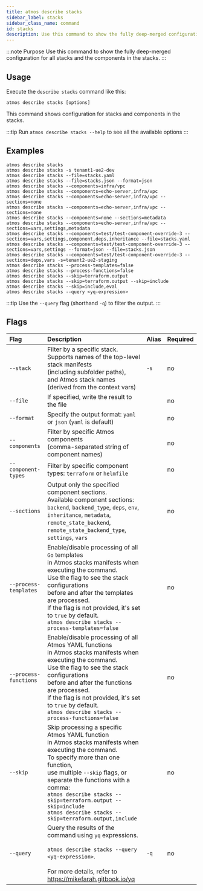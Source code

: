 ```yaml
---
title: atmos describe stacks
sidebar_label: stacks
sidebar_class_name: command
id: stacks
description: Use this command to show the fully deep-merged configuration for all stacks and the components in the stacks.
---
```


:::note Purpose
Use this command to show the fully deep-merged configuration for all stacks and the components in the stacks.
:::

<Screengrab title="atmos describe stacks --help" slug="atmos-describe-stacks--help" />

## Usage

Execute the `describe stacks` command like this:

```shell
atmos describe stacks [options]
```

This command shows configuration for stacks and components in the stacks.

:::tip
Run `atmos describe stacks --help` to see all the available options
:::

## Examples

```shell
atmos describe stacks
atmos describe stacks -s tenant1-ue2-dev
atmos describe stacks --file=stacks.yaml
atmos describe stacks --file=stacks.json --format=json
atmos describe stacks --components=infra/vpc
atmos describe stacks --components=echo-server,infra/vpc
atmos describe stacks --components=echo-server,infra/vpc --sections=none
atmos describe stacks --components=echo-server,infra/vpc --sections=none
atmos describe stacks --components=none --sections=metadata
atmos describe stacks --components=echo-server,infra/vpc --sections=vars,settings,metadata
atmos describe stacks --components=test/test-component-override-3 --sections=vars,settings,component,deps,inheritance --file=stacks.yaml
atmos describe stacks --components=test/test-component-override-3 --sections=vars,settings --format=json --file=stacks.json
atmos describe stacks --components=test/test-component-override-3 --sections=deps,vars -s=tenant2-ue2-staging
atmos describe stacks --process-templates=false
atmos describe stacks --process-functions=false
atmos describe stacks --skip=terraform.output
atmos describe stacks --skip=terraform.output --skip=include
atmos describe stacks --skip=include,eval
atmos describe stacks --query <yq-expression>
```

:::tip
Use the `--query` flag (shorthand `-q`) to filter the output.
:::

## Flags

| Flag                  | Description                                                                                                                                                                                                                                                                                                                                             | Alias | Required |
|:----------------------|:--------------------------------------------------------------------------------------------------------------------------------------------------------------------------------------------------------------------------------------------------------------------------------------------------------------------------------------------------------|:------|:---------|
| `--stack`             | Filter by a specific stack.<br/>Supports names of the top-level stack manifests<br/>(including subfolder paths),<br/>and Atmos stack names (derived from the context vars)                                                                                                                                                                              | `-s`  | no       |
| `--file`              | If specified, write the result to the file                                                                                                                                                                                                                                                                                                              |       | no       |
| `--format`            | Specify the output format: `yaml` or `json` (`yaml` is default)                                                                                                                                                                                                                                                                                         |       | no       |
| `--components`        | Filter by specific Atmos components<br/>(comma-separated string of component names)                                                                                                                                                                                                                                                                     |       | no       |
| `--component-types`   | Filter by specific component types: `terraform` or `helmfile`                                                                                                                                                                                                                                                                                           |       | no       |
| `--sections`          | Output only the specified component sections.<br/>Available component sections: `backend`, `backend_type`, `deps`, `env`,<br/>`inheritance`, `metadata`, `remote_state_backend`,<br/>`remote_state_backend_type`, `settings`, `vars`                                                                                                                    |       | no       |
| `--process-templates` | Enable/disable processing of all `Go` templates<br/>in Atmos stacks manifests when executing the command.<br/>Use the flag to see the stack configurations<br/>before and after the templates are processed.<br/>If the flag is not provided, it's set to `true` by default.<br/>`atmos describe stacks --process-templates=false`                      |       | no       |
| `--process-functions` | Enable/disable processing of all Atmos YAML functions<br/>in Atmos stacks manifests when executing the command.<br/>Use the flag to see the stack configurations<br/>before and after the functions are processed.<br/>If the flag is not provided, it's set to `true` by default.<br/>`atmos describe stacks --process-functions=false`                |       | no       |
| `--skip`              | Skip processing a specific Atmos YAML function<br/>in Atmos stacks manifests when executing the command.<br/>To specify more than one function,<br/>use multiple `--skip` flags, or separate the functions with a comma:<br/>`atmos describe stacks --skip=terraform.output --skip=include`<br/>`atmos describe stacks --skip=terraform.output,include` |       | no       |
| `--query`             | Query the results of the command using `yq` expressions.<br/><br/>`atmos describe stacks --query <yq-expression>`.<br/><br/>For more details, refer to https://mikefarah.gitbook.io/yq                                                                                                                                                                  | `-q`  | no       |

